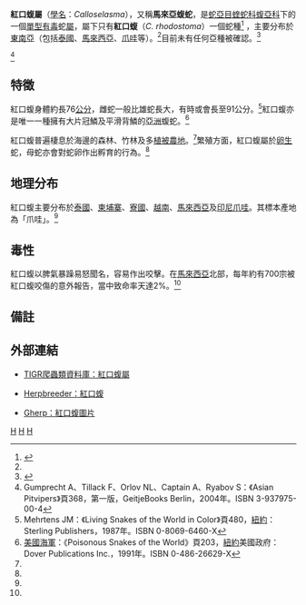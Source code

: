 {{Speciesbox 
| taxon = Calloselasma rhodostoma
| binomial_authority = Kuhl，1824
| synonyms = * ''Tisiphone'' - Fitzinger，1843
* ''Leiolepis'' - AMC Duméril，1853
* ''Calloselasma'' - Cope，1860<ref name="McD99">McDiarmid RW、Campbell JA、Touré T：《Snake Species of the World: A Taxonomic and Geographic Reference, vol. 1》頁511，Herpetologists' League，1999年。ISBN 1-893777-00-6</ref>
----
* ''Trigonocephalus'' ''rhodostoma'' - Kuhl，1824
* ''Trigonocephalus'' ''rhodostoma'' - F. Boie，1827
* ''Trigonocephalus'' ''praetextatus'' - Gravenhorst，1832
* ''Tisiphone rhodostoma'' - Fitzinger，1843
* ''Leiolepis'' ''rhodostoma'' - AMC Duméril，1853
* ''Calloselasma'' ''rhodostomus'' - Cope，1860
* ''Tisiphone'' ''rhodostoma'' - Peters，1862
* ''Trigonocephalus'' ''Tisiphone'' ''rhodostoma'' - Jan，1863
* ''Calloselasma rhodostoma'' - Günther，1864
* ''Calloselma rhodostoma'' - Morice，1875
* ''Ancistrodon rhodostoma'' - Boettger，1892
* ''Ancistrodon rhodostoma'' - Boulenger，1896
* ''Agkistrodon rhodostoma'' - Barbour，1912
* ''Ancistrodon Calloselasma rhodostoma'' - Bourret，1927
* ''Ancistrodon annamensis'' - Angel，1933
* ''Agkistrodon annamensis'' - Pope，1935
* ''Calloselasma rhodostoma'' - Campden-Main，1970<ref name="McD99"/>
}}

'''紅口蝮屬'''（[[學名|學名]]：''Calloselasma''），又稱'''馬來亞蝮蛇'''，是[[蛇亞目|蛇亞目]][[蝰蛇科|蝰蛇科]][[蝮亞科|蝮亞科]]下的一個[[單型|單型]][[毒蛇|有毒]]蛇[[屬|屬]]，屬下只有'''紅口蝮'''（''C. rhodostoma''）一個蛇種<ref name="ITIS-G">{{ITIS|ID=209552|taxon=Calloselasma|year=2006|date=3 November}}</ref> ，主要分布於[[東南亞|東南亞]]（包括[[泰國|泰國]]、[[馬來西亞|馬來西亞]]、[[爪哇|爪哇]]等）。<ref name="McD99"/>目前未有任何亞種被確認。<ref name="ITIS-S">{{ITIS|ID=634882|taxon=Calloselasma rhodostoma|year=2006|date=3 November}}</ref>

<ref name="Gum04">Gumprecht A、Tillack F、Orlov NL、Captain A、Ryabov S：《Asian Pitvipers》頁368，第一版，GeitjeBooks Berlin，2004年。ISBN 3-937975-00-4</ref>

== 特徵 ==
紅口蝮身體約長76[[公分|公分]]，雌蛇一般比雄蛇長大，有時或會長至91公分。<ref name="Meh87">Mehrtens JM：《Living Snakes of the World in Color》頁480，[[紐約|紐約]]：Sterling Publishers，1987年。ISBN 0-8069-6460-X</ref>紅口蝮亦是唯一一種擁有大片冠鱗及平滑背鱗的[[亞洲|亞洲]]蝮蛇。<ref name="USN91">[[美國海軍|美國海軍]]：《Poisonous Snakes of the World》頁203，[[紐約|紐約]]美國政府：Dover Publications Inc.，1991年。ISBN 0-486-26629-X</ref>

紅口蝮普遍棲息於海邊的森林、竹林及多[[植被|植被]][[農地|農地]]。<ref name="Meh87"/>繁殖方面，紅口蝮屬於[[卵生|卵生]]蛇，母蛇亦會對蛇卵作出孵育的行為。<ref name="USN91"/>

== 地理分布 ==
紅口蝮主要分布於[[泰國|泰國]]、[[柬埔寨|柬埔寨]]、[[寮國|寮國]]、[[越南|越南]]、[[馬來西亞|馬來西亞]]及[[印尼|印尼]][[爪哇|爪哇]]。其標本產地為「爪哇」。<ref name="McD99"/>

== 毒性 ==
紅口蝮以脾氣暴躁易怒聞名，容易作出咬擊。在[[馬來西亞|馬來西亞]]北部，每年約有700宗被紅口蝮咬傷的意外報告，當中致命率天達2%。<ref name="USN91"/>

== 備註 ==
{{reflist}}

== 外部連結 ==
*{{en}}[http://reptile-database.reptarium.cz/species.php?genus=Calloselasma&species=rhodostoma TIGR爬蟲類資料庫：紅口蝮屬]
*{{en}}[http://www.herpbreeder.com/worldspecies/Snakes/vipers/calloselasma.htm Herpbreeder：紅口蝮] {{Wayback|url=http://www.herpbreeder.com/worldspecies/Snakes/vipers/calloselasma.htm |date=20090502012155 }}
* [https://web.archive.org/web/20071008020000/http://www.gherp.com/gallery/new/Malyan%20pit%20viper.jpg Gherp：紅口蝮圖片]
{{taxonbar}}
[[Category:_1824年描述的动物|H]]
[[Category:_蝮亚科|H]]
[[Category:_紅口蝮屬|H]]
